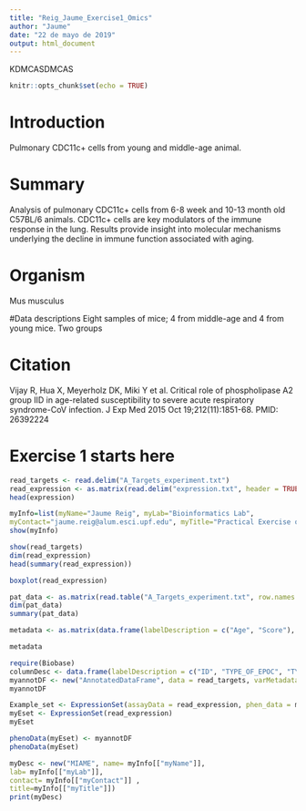 ```yaml
---
title: "Reig_Jaume_Exercise1_Omics"
author: "Jaume"
date: "22 de mayo de 2019"
output: html_document
---
```

KDMCASDMCAS

```r
knitr::opts_chunk$set(echo = TRUE)
```
# Introduction
Pulmonary CDC11c+ cells from young and middle-age animal.

# Summary
Analysis of pulmonary CDC11c+ cells from 6-8 week and 10-13 month old C57BL/6 animals. CDC11c+ cells are key modulators of the immune response in the lung. Results provide insight into molecular mechanisms underlying the decline in immune function associated with aging.

# Organism
Mus musculus

#Data descriptions
Eight samples of mice; 4 from middle-age and 4 from young mice. Two groups

# Citation
Vijay R, Hua X, Meyerholz DK, Miki Y et al. Critical role of phospholipase A2 group IID in age-related susceptibility to severe acute respiratory syndrome-CoV infection. J Exp Med 2015 Oct 19;212(11):1851-68. PMID: 26392224

# Exercise 1 starts here
```r
read_targets <- read.delim("A_Targets_experiment.txt")
read_expression <- as.matrix(read.delim("expression.txt", header = TRUE, row.names = 1))
head(expression)

```

```r
myInfo=list(myName="Jaume Reig", myLab="Bioinformatics Lab",
myContact="jaume.reig@alum.esci.upf.edu", myTitle="Practical Exercise on ExpressionSets")
show(myInfo)
```


```r
show(read_targets)
dim(read_expression)
head(summary(read_expression))
```

```r
boxplot(read_expression)
```

```r
pat_data <- as.matrix(read.table("A_Targets_experiment.txt", row.names = 1, header = TRUE, sep = "\t"))
dim(pat_data)
summary(pat_data)
```

```r
metadata <- as.matrix(data.frame(labelDescription = c("Age", "Score"), row.names = c("age", "score")))

metadata
```


```r
require(Biobase)
columnDesc <- data.frame(labelDescription = c("ID", "TYPE_OF_EPOC", "TYPE_OF_PATIENT"))
myannotDF <- new("AnnotatedDataFrame", data = read_targets, varMetadata = columnDesc)
myannotDF
```

```r
Example_set <- ExpressionSet(assayData = read_expression, phen_data = metadata)
myEset <- ExpressionSet(read_expression)
myEset
```

```r
phenoData(myEset) <- myannotDF
phenoData(myEset)
```


```r
myDesc <- new("MIAME", name= myInfo[["myName"]],
lab= myInfo[["myLab"]],
contact= myInfo[["myContact"]] ,
title=myInfo[["myTitle"]])
print(myDesc)
```

